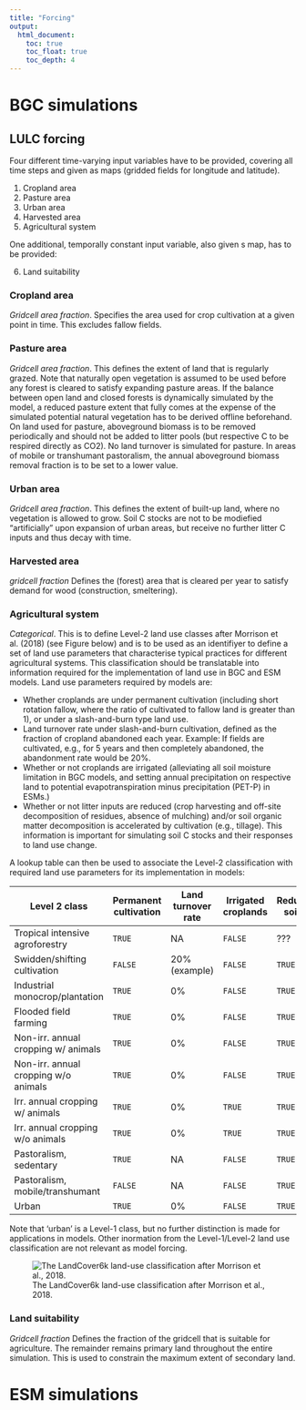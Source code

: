 ```yaml
---
title: "Forcing"
output:
  html_document:
    toc: true
    toc_float: true
    toc_depth: 4
---
```


# BGC simulations

## LULC forcing

Four different time-varying input variables have to be provided, covering all time steps and given as maps (gridded fields for longitude and latitude).

1. Cropland area
2. Pasture area
3. Urban area
4. Harvested area
5. Agricultural system

One additional, temporally constant input variable, also given s map, has to be provided:

6. Land suitability 

### Cropland area

*Gridcell area fraction*. Specifies the area used for crop cultivation at a given point in time. This excludes fallow fields. 

### Pasture area 

*Gridcell area fraction*. This defines the extent of land that is regularly grazed. Note that naturally open vegetation is assumed to be used before any forest is cleared to satisfy expanding pasture areas. If the balance between open land and closed forests is dynamically simulated by the model, a reduced pasture extent that fully comes at the expense of the simulated potential natural vegetation has to be derived offline beforehand. On land used for pasture, aboveground biomass is to be removed periodically and should not be added to litter pools (but respective C to be respired directly as CO2). No land turnover is simulated for pasture. In areas of mobile or transhumant pastoralism, the annual aboveground biomass removal fraction is to be set to a lower value.

### Urban area 

*Gridcell area fraction*. This defines the extent of built-up land, where no vegetation is allowed to grow. Soil C stocks are not to be modiefied "artificially" upon expansion of urban areas, but receive no further litter C inputs and thus decay with time.

### Harvested area

*gridcell fraction* Defines the (forest) area that is cleared per year to satisfy demand for wood (construction, smeltering).

### Agricultural system

*Categorical*. This is to define Level-2 land use classes after Morrison et al. (2018) (see Figure below) and is to be used as an identifiyer to define a set of land use parameters that characterise typical practices for different agricultural systems. This classification should be translatable into information required for the implementation of land use in BGC and ESM models. Land use parameters required by models are:

- Whether croplands are under permanent cultivation (including short rotation fallow, where the ratio of cultivated to fallow land is greater than 1), or under a slash-and-burn type land use.
- Land turnover rate under slash-and-burn cultivation, defined as the fraction of cropland abandoned each year. Example: If fields are cultivated, e.g., for 5 years and then completely abandoned, the abandonment rate would be 20%.
- Whether or not croplands are irrigated (alleviating all soil moisture limitation in BGC models, and setting annual precipitation on respective land to potential evapotranspiration minus precipitation (PET-P) in ESMs.)
- Whether or not litter inputs are reduced (crop harvesting and off-site decomposition of residues, absence of mulching) and/or soil organic matter decomposition is accelerated by cultivation (e.g., tillage). This information is important for simulating soil C stocks and their responses to land use change.

A lookup table can then be used to associate the Level-2 classification with required land use parameters for its implementation in models:

| Level 2 class                       | Permanent cultivation  | Land turnover rate | Irrigated croplands | Reduced soil C |
|-------------------------------------|------------------------|--------------------|---------------------|----------------|
| Tropical intensive agroforestry     | `TRUE`                 | NA                 | `FALSE`             | ???            |
| Swidden/shifting cultivation        | `FALSE`                | 20% (example)      | `FALSE`             | `TRUE`         |
| Industrial monocrop/plantation      | `TRUE`                 | 0%                 | `FALSE`             | `TRUE`         |
| Flooded field farming               | `TRUE`                 | 0%                 | `FALSE`             | `TRUE`         |
| Non-irr. annual cropping w/ animals | `TRUE`                 | 0%                 | `FALSE`             | `TRUE`         |
| Non-irr. annual cropping w/o animals| `TRUE`                 | 0%                 | `FALSE`             | `TRUE`         |
| Irr. annual cropping w/ animals     | `TRUE`                 | 0%                 | `TRUE`              | `TRUE`         |
| Irr. annual cropping w/o animals    | `TRUE`                 | 0%                 | `TRUE`              | `TRUE`         |
| Pastoralism, sedentary              | `TRUE`                 | NA                 | `FALSE`             | `TRUE`         |
| Pastoralism, mobile/transhumant     | `FALSE`                | NA                 | `FALSE`             | `TRUE`         |
| Urban                               | `TRUE`                 | 0%                 | `FALSE`             | `TRUE`         |

Note that 'urban' is a Level-1 class, but no further distinction is made for applications in models. Other inormation from the Level-1/Level-2 land use classification are not relevant as model forcing. 

![The LandCover6k land-use classification after Morrison et al., 2018.](img/lu_classes_lc6k.png)

### Land suitability

*Gridcell fraction* Defines the fraction of the gridcell that is suitable for agriculture. The remainder remains primary land throughout the entire simulation. This is used to constrain the maximum extent of secondary land. 
















# ESM simulations
